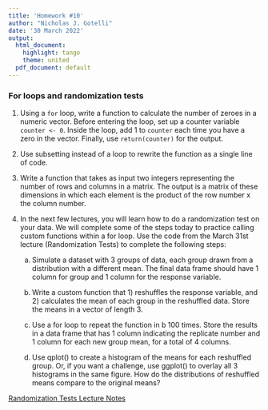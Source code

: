 ```yaml
---
title: 'Homework #10'
author: "Nicholas J. Gotelli"
date: '30 March 2022'
output:
  html_document:
    highlight: tango
    theme: united
  pdf_document: default
---
```


### For loops and randomization tests


1. Using a `for` loop, write a function to calculate the number of zeroes in a numeric vector. Before entering the loop, set up a counter variable `counter <- 0`. Inside the loop, add 1 to `counter` each time you have a zero in the vector. Finally, use `return(counter)` for the output.

2. Use subsetting instead of a loop to rewrite the function as a single line of code.

3. Write a function that takes as input two integers representing the number of rows and columns in a matrix. The output is a matrix of these dimensions in which each element is the product of the row number x the column number.

4. In the next few lectures, you will learn how to do a randomization test on your data. We will complete some of the steps today to practice calling custom functions within a for loop. Use the code from the March 31st lecture (Randomization Tests) to complete the following steps:  
  
    a. Simulate a dataset with 3 groups of data, each group drawn from a distribution with a different mean. The final data frame should have 1 column for group and 1 column for the response variable.  

    b. Write a custom function that 1) reshuffles the response variable, and 2) calculates the mean of each group in the reshuffled data. Store the means in a vector of length 3.  

    c. Use a for loop to repeat the function in b 100 times. Store the results in a data frame that has 1 column indicating the replicate number and 1 column for each new group mean, for a total of 4 columns.  

    d. Use qplot() to create a histogram of the means for each reshuffled group. Or, if you want a challenge, use ggplot() to overlay all 3 histograms in the same figure. How do the distributions of reshuffled means compare to the original means?   

[Randomization Tests Lecture Notes](https://gotellilab.github.io/Bio381/Lectures/Lecture19_S2021.html)